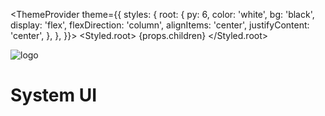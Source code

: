 
  <ThemeProvider
    theme={{
      styles: {
        root: {
          py: 6,
          color: 'white',
          bg: 'black',
          display: 'flex',
          flexDirection: 'column',
          alignItems: 'center',
          justifyContent: 'center',
        },
      },
    }}>
    <Styled.root>
      {props.children}
    </Styled.root>
  </ThemeProvider>

<!--
  py: 7,
  color: 'white',
  bg: 'black',
  components: {
    h1: {
      fontSize: 2,
      textTransform: 'uppercase',
      letterSpacing: '0.3em',
      marginRight: '-0.3em',
    }
  }
})
-->

![logo](https://contrast.now.sh/000/fff?size=128&fontSize=2&text=UI)

# System UI

